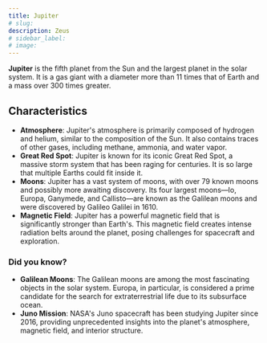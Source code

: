```yaml
---
title: Jupiter
# slug: 
description: Zeus
# sidebar_label: 
# image: 
---
```



**Jupiter** is the fifth planet from the Sun and the largest planet in the solar system. It is a gas giant with a diameter more than 11 times that of Earth and a mass over 300 times greater.

## Characteristics

- **Atmosphere**: Jupiter's atmosphere is primarily composed of hydrogen and helium, similar to the composition of the Sun. It also contains traces of other gases, including methane, ammonia, and water vapor.
- **Great Red Spot**: Jupiter is known for its iconic Great Red Spot, a massive storm system that has been raging for centuries. It is so large that multiple Earths could fit inside it.
- **Moons**: Jupiter has a vast system of moons, with over 79 known moons and possibly more awaiting discovery. Its four largest moons—Io, Europa, Ganymede, and Callisto—are known as the Galilean moons and were discovered by Galileo Galilei in 1610.
- **Magnetic Field**: Jupiter has a powerful magnetic field that is significantly stronger than Earth's. This magnetic field creates intense radiation belts around the planet, posing challenges for spacecraft and exploration.

### Did you know?

- **Galilean Moons**: The Galilean moons are among the most fascinating objects in the solar system. Europa, in particular, is considered a prime candidate for the search for extraterrestrial life due to its subsurface ocean.
- **Juno Mission**: NASA's Juno spacecraft has been studying Jupiter since 2016, providing unprecedented insights into the planet's atmosphere, magnetic field, and interior structure.